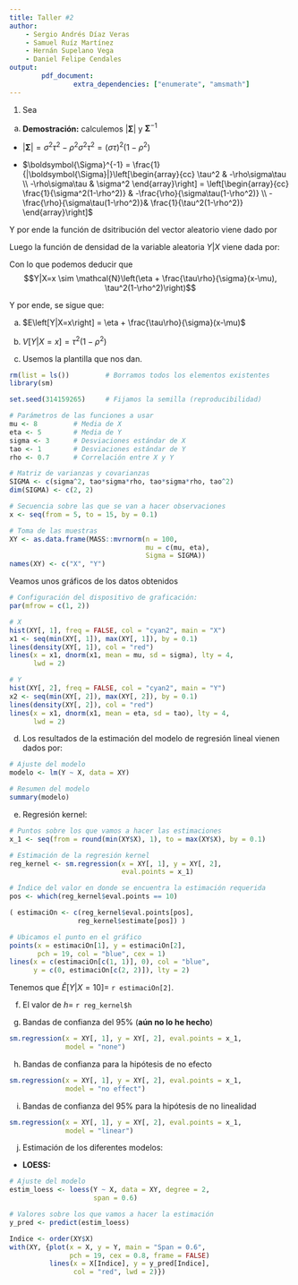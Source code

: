 ```yaml
---
title: Taller #2
author: 
    - Sergio Andrés Díaz Veras
    - Samuel Ruíz Martínez
    - Hernán Supelano Vega
    - Daniel Felipe Cendales 
output: 
        pdf_document:
                extra_dependencies: ["enumerate", "amsmath"]
---
```


1. Sea

\begin{eqnarray*}
    \mathbf{X} = \left(\begin{array}{c}
        X \\
        Y
    \end{array}\right) &=& N_{2}
    \left(\boldsymbol{\mu} = \left[\begin{array}{c}
        \mu \\
        \eta
    \end{array}\right], 
    \boldsymbol{\Sigma} = \left[\begin{array}{cc}
        \sigma^2 & \rho\sigma\tau \\
        \rho\sigma\tau & \tau^2
    \end{array}\right] \right)
\end{eqnarray*}

a. **Demostración:** calculemos  $|\boldsymbol{\Sigma}|$ y $\boldsymbol{\Sigma}^{-1}$

- $|\boldsymbol{\Sigma}| = \sigma^2\tau^2 - \rho^2\sigma^2\tau^2 = (\sigma\tau)^2(1-\rho^2)$

- $\boldsymbol{\Sigma}^{-1} = \frac{1}{|\boldsymbol{\Sigma}|}\left[\begin{array}{cc}
  \tau^2 & -\rho\sigma\tau \\
 -\rho\sigma\tau & \sigma^2
  \end{array}\right] = \left[\begin{array}{cc}
  \frac{1}{\sigma^2(1-\rho^2)} & -\frac{\rho}{\sigma\tau(1-\rho^2)} \\
-\frac{\rho}{\sigma\tau(1-\rho^2)}& \frac{1}{\tau^2(1-\rho^2)}
  \end{array}\right]$ 

Y por ende la función de dsitribución del vector aleatorio viene dado por


\begin{eqnarray*}
    f_{(X, Y)}(x, y) &=& \frac{|\boldsymbol{\Sigma}|^{-1/2}}{(2\pi)^{2/2}}\exp\left\{-\frac{1}{2}(\mathbf{x} - \boldsymbol{\mu})^T\boldsymbol{\Sigma}^{-1}(\mathbf{x} - \boldsymbol{\mu})\right\} \\
    &=& \frac{|\boldsymbol{\Sigma}|^{-1/2}}{2\pi}\exp\left\{-\frac{1}{2}\left(\begin{array}{c}
    x - \mu \\
    y - \eta
    \end{array}\right)^T\left[\begin{array}{cc}
  \frac{1}{\sigma^2(1-\rho^2)} & -\frac{\rho}{\sigma\tau(1-\rho^2)} \\
-\frac{\rho}{\sigma\tau(1-\rho^2)}& \frac{1}{\tau^2(1-\rho^2)}
  \end{array}\right]\left(\begin{array}{c}
    x - \mu \\
    y - \eta
    \end{array}\right)\right\} \\
    &=& \frac{1}{2\pi\sigma\tau\sqrt{1-\rho^2}}\exp\left\{-\frac{1}{2}\left[\frac{(x-\mu)^2}{\sigma^2(1-\rho^2)} - 2\frac{\rho(x-\mu)(y-\eta)}{\sigma\tau(1-\rho^2)} + \frac{(y-\eta)^2}{\tau^2(1-\rho^2)}\right]\right\} \\
    &=& \frac{1}{2\pi\sigma\tau\sqrt{1-\rho^2}}\exp\left\{-\frac{(x-\mu)^2}{2\sigma^2(1-\rho^2)} + \frac{\rho(x-\mu)(y-\eta)}{\sigma\tau(1-\rho^2)} - \frac{(y-\eta)^2}{2\tau^2(1-\rho^2)}\right\}
\end{eqnarray*}

Luego la función de densidad de la variable aleatoria $Y|X$ viene dada por:

\begin{eqnarray*}
    f_{Y|X=x}(y) &=& \frac{(2\pi\sigma\tau\sqrt{1-\rho^2})^{-1}\exp\left\{-\frac{(x-\mu)^2}{2\sigma^2(1-\rho^2)} + \frac{\rho(x-\mu)(y-\eta)}{\sigma\tau(1-\rho^2)} - \frac{(y-\eta)^2}{2\tau^2(1-\rho^2)}\right\}}{(2\pi)^{-1/2}\sigma^{-1}\exp\left\{-\frac{(x-\mu)^2}{2\sigma^2}\right\}} \\
    &=& \frac{(2\pi)^{1/2}\sigma}{2\pi\sigma\tau\sqrt{1-\rho^2}}\exp\left\{-\frac{(x-\mu)^2}{2\sigma^2(1-\rho^2)} + \frac{\rho(x-\mu)(y-\eta)}{\sigma\tau(1-\rho^2)} - \frac{(y-\eta)^2}{2\tau^2(1-\rho^2)} + \cdots \right. \\
    & \cdots & + \left. \frac{(x-\mu)^2}{2\sigma^2} \right\} \\
    &=& \frac{1}{(2\pi)^{1/2}\tau\sqrt{1-\rho^2}}\exp\left\{-\frac{(x-\mu)^2}{2\sigma^2(1-\rho^2)} + \frac{\rho(x-\mu)(y-\eta)}{\sigma\tau(1-\rho^2)} - \frac{(y-\eta)^2}{2\tau^2(1-\rho^2)} + \cdots \right. \\
    & \cdots & + \left. \frac{(x-\mu)^2}{2\sigma^2} \right\} \\
    &=& \frac{1}{(2\pi)^{1/2}\tau\sqrt{1-\rho^2}}\exp\left\{-\frac{1}{2(1-\rho^2)}\left[\frac{(x-\mu)^2}{\sigma^2} - 2\frac{\rho(x-\mu)(y-\eta)}{\sigma\tau} + \frac{(y-\eta)^2}{\tau^2} + \cdots \right.\right. \\
    & \cdots & - \left.\left. \frac{(1-\rho^2)(x-\mu)^2}{\sigma^2}\right] \right\} \\
    &=& \frac{1}{(2\pi)^{1/2}\tau\sqrt{1-\rho^2}}\exp\left\{-\frac{1}{2(1-\rho^2)}\left[\frac{\rho^2(x-\mu)^2}{\sigma^2} - 2\frac{\rho(x-\mu)(y-\eta)}{\sigma\tau} + \frac{(y-\eta)^2}{\tau^2}\right]\right\} \\
    &=& \frac{1}{(2\pi)^{1/2}\tau\sqrt{1-\rho^2}}\exp\left\{-\frac{1}{2(1-\rho^2)}\left[\left(\rho\frac{x-\mu}{\sigma}\right)^2 - 2\frac{\rho(x-\mu)(y-\eta)}{\sigma\tau} + \left(\frac{y-\eta}{\tau}\right)^2\right]\right\} \\
    &=& \frac{1}{(2\pi)^{1/2}\tau\sqrt{1-\rho^2}}\exp\left\{-\frac{1}{2(1-\rho^2)}\left[\rho\frac{x-\mu}{\sigma} - \frac{y-\eta}{\tau}\right]^2\right\} \\
    &=& \frac{1}{(2\pi)^{1/2}\tau\sqrt{1-\rho^2}}\exp\left\{-\frac{1}{2(1-\rho^2)}\left[\frac{y-\eta}{\tau} - \rho\frac{x-\mu}{\sigma}\right]^2\right\} \\
    &=& \frac{1}{(2\pi)^{1/2}\tau\sqrt{1-\rho^2}}\exp\left\{-\frac{1}{2(1-\rho^2)}\left[\frac{y-\eta}{\tau} - \tau\rho\frac{x-\mu}{\tau\sigma}\right]^2\right\} \\
    &=& \frac{1}{(2\pi)^{1/2}\tau\sqrt{1-\rho^2}}\exp\left\{-\frac{1}{2(1-\rho^2)}\left[\frac{y-\eta}{\tau} - \frac{\tau\rho}{\sigma}\frac{x-\mu}{\tau}\right]^2\right\} \\
    &=& \frac{1}{(2\pi)^{1/2}\tau\sqrt{1-\rho^2}}\exp\left\{-\frac{1}{2(1-\rho^2)}\left[\frac{y-\eta - (\tau\rho)\sigma^{-1}(x-\mu)}{\tau}\right]^2\right\} \\
    &=& \frac{1}{(2\pi)^{1/2}\tau\sqrt{1-\rho^2}}\exp\left\{-\frac{1}{2(1-\rho^2)\tau^2}\left[y-\left(\eta + \frac{\tau\rho}{\sigma}(x-\mu)\right)\right]^2\right\}
    \end{eqnarray*}

Con lo que podemos deducir que 
$$Y|X=x \sim \mathcal{N}\left(\eta + \frac{\tau\rho}{\sigma}(x-\mu), \tau^2(1-\rho^2)\right)$$

Y por ende, se sigue que:

a. $E\left[Y|X=x\right] = \eta + \frac{\tau\rho}{\sigma}(x-\mu)$

b. $V[Y|X=x] = \tau^2(1-\rho^2)$ 

c. Usemos la plantilla que nos dan.

```r
rm(list = ls())         # Borramos todos los elementos existentes
library(sm)             

set.seed(314159265)     # Fijamos la semilla (reproducibilidad)

# Parámetros de las funciones a usar
mu <- 8         # Media de X
eta <- 5        # Media de Y
sigma <- 3      # Desviaciones estándar de X
tao <- 1        # Desviaciones estándar de Y
rho <- 0.7      # Correlación entre X y Y

# Matriz de varianzas y covarianzas
SIGMA <- c(sigma^2, tao*sigma*rho, tao*sigma*rho, tao^2)
dim(SIGMA) <- c(2, 2)

# Secuencia sobre las que se van a hacer observaciones
x <- seq(from = 5, to = 15, by = 0.1)

# Toma de las muestras
XY <- as.data.frame(MASS::mvrnorm(n = 100,
                                  mu = c(mu, eta),
                                  Sigma = SIGMA))
names(XY) <- c("X", "Y")
```
Veamos unos gráficos de los datos obtenidos

```r
# Configuración del dispositivo de graficación:
par(mfrow = c(1, 2))

# X
hist(XY[, 1], freq = FALSE, col = "cyan2", main = "X")
x1 <- seq(min(XY[, 1]), max(XY[, 1]), by = 0.1)
lines(density(XY[, 1]), col = "red")
lines(x = x1, dnorm(x1, mean = mu, sd = sigma), lty = 4,
      lwd = 2)

# Y
hist(XY[, 2], freq = FALSE, col = "cyan2", main = "Y")
x2 <- seq(min(XY[, 2]), max(XY[, 2]), by = 0.1)
lines(density(XY[, 2]), col = "red")
lines(x = x1, dnorm(x1, mean = eta, sd = tao), lty = 4, 
      lwd = 2)
```

d. Los resultados de la estimación del modelo de regresión lineal vienen dados por:

```r
# Ajuste del modelo
modelo <- lm(Y ~ X, data = XY)

# Resumen del modelo
summary(modelo)
```

e. Regresión kernel:

```r
# Puntos sobre los que vamos a hacer las estimaciones
x_1 <- seq(from = round(min(XY$X), 1), to = max(XY$X), by = 0.1)

# Estimación de la regresión kernel
reg_kernel <- sm.regression(x = XY[, 1], y = XY[, 2], 
                            eval.points = x_1)

# Índice del valor en donde se encuentra la estimación requerida
pos <- which(reg_kernel$eval.points == 10)

( estimaciOn <- c(reg_kernel$eval.points[pos], 
                 reg_kernel$estimate[pos]) )

# Ubicamos el punto en el gráfico
points(x = estimaciOn[1], y = estimaciOn[2], 
       pch = 19, col = "blue", cex = 1)
lines(x = c(estimaciOn[c(1, 1)], 0), col = "blue",
      y = c(0, estimaciOn[c(2, 2)]), lty = 2)
```

Tenemos que $\hat{E}[Y|X = 10] =$ `r estimaciOn[2]`.

f. El valor de $h=$ `r reg_kernel$h`

g. Bandas de confianza del 95% (**aún no lo he hecho**)

```r
sm.regression(x = XY[, 1], y = XY[, 2], eval.points = x_1,
              model = "none")
```

h. Bandas de confianza para la hipótesis de no efecto

```r
sm.regression(x = XY[, 1], y = XY[, 2], eval.points = x_1,
              model = "no effect")
```

i. Bandas de confianza del 95% para la hipótesis de no linealidad

```r
sm.regression(x = XY[, 1], y = XY[, 2], eval.points = x_1,
              model = "linear")
```

j. Estimación de los diferentes modelos:

- **LOESS:** 

```r
# Ajuste del modelo
estim_loess <- loess(Y ~ X, data = XY, degree = 2, 
                     span = 0.6)

# Valores sobre los que vamos a hacer la estimación
y_pred <- predict(estim_loess)

Indice <- order(XY$X)
with(XY, {plot(x = X, y = Y, main = "Span = 0.6", 
               pch = 19, cex = 0.8, frame = FALSE)
          lines(x = X[Indice], y = y_pred[Indice], 
                col = "red", lwd = 2)})
```



